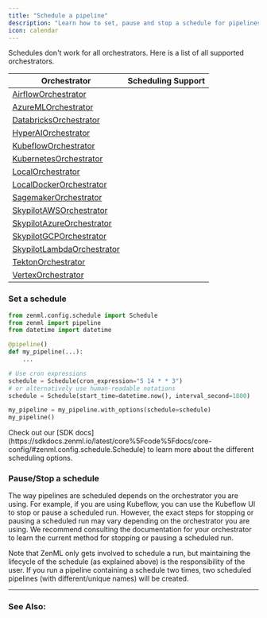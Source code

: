 ```yaml
---
title: "Schedule a pipeline"
description: "Learn how to set, pause and stop a schedule for pipelines."
icon: calendar
---
```


<Info>
    Schedules don't work for all orchestrators. Here is a list of all supported orchestrators.
</Info>

| Orchestrator                                                              | Scheduling Support |
| ------------------------------------------------------------------------- | ------------------ |
| [AirflowOrchestrator](/v/0.66.0/stack-components/orchestrators/airflow)            | <Icon icon="square-check"/>                  |
| [AzureMLOrchestrator](/v/0.66.0/stack-components/orchestrators/azureml)            | <Icon icon="square-check"/>                  |
| [DatabricksOrchestrator](/v/0.66.0/stack-components/orchestrators/databricks)      | <Icon icon="square-check"/>                  |
| [HyperAIOrchestrator](/v/0.66.0/stack-components/orchestrators/hyperai)            | <Icon icon="square-check"/>                  |
| [KubeflowOrchestrator](/v/0.66.0/stack-components/orchestrators/kubeflow)          | <Icon icon="square-check"/>                  |
| [KubernetesOrchestrator](/v/0.66.0/stack-components/orchestrators/kubernetes)      | <Icon icon="square-check"/>                  |
| [LocalOrchestrator](/v/0.66.0/stack-components/orchestrators/local)                | <Icon icon="circle-xmark"/>                 |
| [LocalDockerOrchestrator](/v/0.66.0/stack-components/orchestrators/local-docker)   | <Icon icon="circle-xmark"/>                 |
| [SagemakerOrchestrator](/v/0.66.0/stack-components/orchestrators/sagemaker)        | <Icon icon="circle-xmark"/>                 |
| [SkypilotAWSOrchestrator](/v/0.66.0/stack-components/orchestrators/skypilot-vm)    | <Icon icon="circle-xmark"/>                 |
| [SkypilotAzureOrchestrator](/v/0.66.0/stack-components/orchestrators/skypilot-vm)  | <Icon icon="circle-xmark"/>                 |
| [SkypilotGCPOrchestrator](/v/0.66.0/stack-components/orchestrators/skypilot-vm)    | <Icon icon="circle-xmark"/>                 |
| [SkypilotLambdaOrchestrator](/v/0.66.0/stack-components/orchestrators/skypilot-vm) | <Icon icon="circle-xmark"/>                 |
| [TektonOrchestrator](/v/0.66.0/stack-components/orchestrators/tekton)              | <Icon icon="circle-xmark"/>                 |
| [VertexOrchestrator](/v/0.66.0/stack-components/orchestrators/vertex)              | <Icon icon="square-check"/>                  |

### Set a schedule

```py
from zenml.config.schedule import Schedule
from zenml import pipeline
from datetime import datetime

@pipeline()
def my_pipeline(...):
    ...

# Use cron expressions
schedule = Schedule(cron_expression="5 14 * * 3")
# or alternatively use human-readable notations
schedule = Schedule(start_time=datetime.now(), interval_second=1800)

my_pipeline = my_pipeline.with_options(schedule=schedule)
my_pipeline()
```

<Info>
    Check out our [SDK docs](https://sdkdocs.zenml.io/latest/core%5Fcode%5Fdocs/core-config/#zenml.config.schedule.Schedule) to learn more about the different scheduling options.
</Info>

### Pause/Stop a schedule

The way pipelines are scheduled depends on the orchestrator you are using. For example, if you are using Kubeflow, you can use the Kubeflow UI to stop or pause a scheduled run. However, the exact steps for stopping or pausing a scheduled run may vary depending on the orchestrator you are using. We recommend consulting the documentation for your orchestrator to learn the current method for stopping or pausing a scheduled run.

<Note>
    Note that ZenML only gets involved to schedule a run, but maintaining the lifecycle of the schedule (as explained above) is the responsibility of the user. If you run a pipeline containing a schedule two times, two scheduled pipelines (with different/unique names) will be created.
</Note>

---

### See Also:

<CardGroup cols={2}>
   <Card title="Learn about remote orchestrators" icon="server" href="/v/0.66.0/stack-components/orchestrators" horizontal />
</CardGroup>
